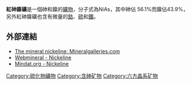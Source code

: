 {{Infobox mineral
| name        = 紅砷鎳礦
| category    = 硫化物
| boxwidth    = 
| image       = Nickeline.jpg
| caption     = 
| formula     = NiAs
| color       =錫白至鋼灰色，有時帶淺灰色
| habit       = 
| system      = 
| cleavage    = 
| fracture    = 斷口參差狀
| mohs        = 5 - 5.5
| luster      = 金屬光澤
| refractive  = 不透明
| pleochroism = 
| streak      = 灰黑 
| gravity     = 7.8
| melt        = 
| fusibility  = 2
| solubility  = 
| other       = 導電性、易脆 
}}
'''紅砷鎳礦'''是一個砷和鎳的[[礦物|礦物]]，分子式為NiAs，其中砷佔 56.1%而鎳佔43.9%，另外紅砷鎳礦也含有微量的[[鈷|鈷]]、[[硫|硫]]和[[鐵|鐵]]。

==外部連結==
*[https://web.archive.org/web/20080516200631/http://mineral.galleries.com/minerals/sulfides/nickelin/nickelin.htm The mineral nickeline: Mineralgalleries.com]
*[http://webmineral.com/data/Nickeline.shtml Webmineral - Nickeline]
*[http://www.mindat.org/min-2901.html Mindat.org - Nickeline]

{{礦物小作品}}
[[Category:硫化物礦物|Category:硫化物礦物]]
[[Category:含砷矿物|Category:含砷矿物]]
[[Category:六方晶系矿物|Category:六方晶系矿物]]